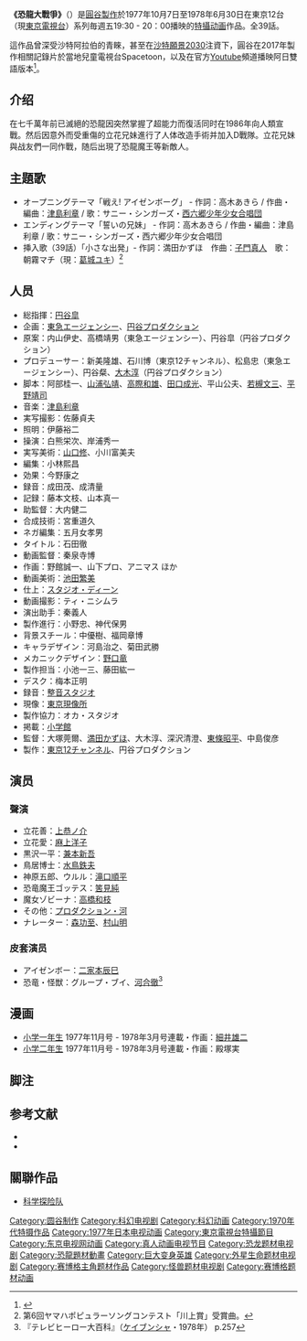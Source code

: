 {{roughtranslation|time=2018-06-30T10:34:46+00:00}}
{{NoteTA|G1=Ultraman}}
{{infobox television
 | image =
 | caption = 
 | show_name = 恐龙大战争<br>{{lang|ja|恐竜大戦争アイゼンボーグ}}
 | genre = [[特攝|特攝]]、[[动画|动画]]
 | runtime =  每集约25分钟
 | 国家 = {{JPN}}
 | network = {{flagicon|Japan}}東京12台
 | num_episodes = 39
 | creator = [[圓谷製作|圓谷製作]]
 | writer = 阿部桂一<br>山浦弘靖<br>高際和雄<br>田口成光<br>平山公夫<br>若槻文三<br>平野靖司
 | director =大塚莞爾<br>[[滿田穧|滿田穧]]<br>大木淳<br>深沢清澄<br>東條昭平<br>中島俊彦
 | starring =上恭之介<br/>麻上洋子<br/>兼本新吾<br/>水鳥鐵夫<br/>滝口順平<br/>筈見純<br/>高橋和枝<br/>森功至
 | narrated = 
 | first_aired = {{flagicon|Japan}}1977年10月7日
 | last_aired =1978年6月30日
 | preceded_by = 
 | followed_by = 
|}}
'''《恐龍大戰爭》'''（{{lang-ja|恐竜大戦争アイゼンボーグ}}）是[[圓谷製作|圓谷製作]]於1977年10月7日至1978年6月30日在東京12台（現[[東京電視台|東京電視台]]）系列毎週五19:30 - 20：00播映的[[特攝|特攝]][[动画|动画]]作品。全39話。

這作品曾深受沙特阿拉伯的青睞，甚至在[[沙特願景2030|沙特願景2030]]注資下，圓谷在2017年製作相關記錄片於當地兒童電視台Spacetoon，以及在官方[[Youtube|Youtube]]頻道播映阿日雙語版本<ref>{{Cite web |url=https://www.youtube.com/watch?v=xLxAqPDaRDU |title=存档副本 |access-date=2018-03-04 |archive-date=2020-11-01 |archive-url=https://web.archive.org/web/20201101234017/https://www.youtube.com/watch?v=xLxAqPDaRDU |dead-url=no }}</ref>。

==介绍==
在七千萬年前已滅絕的恐龍因突然掌握了超能力而復活同时在1986年向人類宣戰。然后因意外而受重傷的立花兄妹進行了人体改造手術并加入D戰隊。立花兄妹與战友們一同作戰，随后出現了恐龍魔王等新敵人。
== 主題歌 ==
*オープニングテーマ「戦え! アイゼンボーグ」 - 作詞：高木あきら / 作曲・編曲：[[津島利章|津島利章]] / 歌：サニー・シンガーズ・[[西六郷少年少女合唱団|西六郷少年少女合唱団]]
*エンディングテーマ「誓いの兄妹」 - 作詞：高木あきら / 作曲・編曲：津島利章 / 歌：サニー・シンガーズ・西六郷少年少女合唱団
*挿入歌（39話）「小さな出発」- 作詞：満田かずほ　作曲：[[子門真人|子門真人]]　歌：朝霧マチ（現：[[葛城ユキ|葛城ユキ]]）<ref>第6回ヤマハポピュラーソングコンテスト「川上賞」受賞曲。</ref>
==人员==
* 総指揮：[[円谷皐|円谷皐]]
* 企画：[[東急エージェンシー|東急エージェンシー]]、[[円谷プロダクション|円谷プロダクション]]
* 原案：内山伊史、高橋靖男（東急エージェンシー）、円谷皐（円谷プロダクション）
* プロデューサー：新美隆雄、石川博（東京12チャンネル）、松島忠（東急エージェンシー）、円谷粲、[[大木淳吉|大木淳]]（円谷プロダクション）
* 脚本：阿部桂一、[[山浦弘靖|山浦弘靖]]、[[高際和雄|高際和雄]]、[[田口成光|田口成光]]、平山公夫、[[若槻文三|若槻文三]]、[[平野靖士|平野靖司]]
* 音楽：[[津島利章|津島利章]]
* 実写撮影：佐藤貞夫
* 照明：伊藤裕二
* 操演：白熊栄次、岸浦秀一
* 実写美術：[[山口修|山口修]]、小川富美夫
* 編集：小林熙昌 
* 効果：今野康之
* 録音：成田茂、成清量
* 記録：藤本文枝、山本真一
* 助監督：大内健二
* 合成技術：宮重道久
* ネガ編集：五月女孝男
* タイトル：石田徹
* 動画監督：秦泉寺博 
* 作画：野館誠一、山下プロ、アニマス ほか 
* 動画美術：[[池田繁美|池田繁美]]
* 仕上：[[スタジオディーン|スタジオ・ディーン]]
* 動画撮影：ティ・ニシムラ
* 演出助手：秦義人
* 製作進行：小野忠、神代保男 
* 背景スチール：中優樹、福岡章博
* キャラデザイン：河島治之、菊田武勝
* メカニックデザイン：[[野口竜|野口竜]]
* 製作担当：小池一三、藤田紘一 
* デスク：梅本正明 
* 録音：[[ドリーム・フォース|整音スタジオ]]
* 現像：[[東京現像所|東京現像所]]
* 製作協力：オカ・スタジオ 
* 掲載：[[小学館|小学館]]
* 監督：大塚莞爾、[[満田かずほ|満田かずほ]]、大木淳、深沢清澄、[[東條昭平|東條昭平]]、中島俊彦
* 製作：[[テレビ東京|東京12チャンネル]]、円谷プロダクション
==演员 ==
=== 聲演 ===
*立花善：[[上恭ノ介|上恭ノ介]]
*立花愛：[[麻上洋子|麻上洋子]]
*黒沢一平：[[兼本新吾|兼本新吾]]
*鳥居博士：[[水鳥鐵夫|水鳥鉄夫]]
*神原五郎、ウルル：[[滝口順平|滝口順平]]
*恐竜魔王ゴッテス：[[筈見純|筈見純]]
*魔女ゾビーナ：[[高橋和枝|高橋和枝]]
*その他：[[劇団河|プロダクション・河]]
*ナレーター：[[森功至|森功至]]、[[村山明_(声優)|村山明]]

===皮套演员===
*アイゼンボー：[[二家本辰巳|二家本辰巳]]
*恐竜・怪獣：グループ・ブイ、[[河合徹|河合徹]]<ref>『テレビヒーロー大百科』（[[勁文社|ケイブンシャ]]・1978年） p.257</ref>
==漫画 ==
* [[小学一年生|小学一年生]] 1977年11月号 - 1978年3月号連載・作画：[[細井雄二|細井雄二]]
* [[小学二年生|小学二年生]] 1977年11月号 - 1978年3月号連載・作画：殿塚実
== 脚注 ==

{{Reflist}}
== 参考文献 ==
* {{Cite book 
| title = 円谷ヒーロー ウルトラマン全史 
| editor = 講談社 編 
| publisher = [[講談社|講談社]] 
| series = 講談社MOOK 
| date = 2013 
| isbn = 978-4-06-389762-3 
| ref = {{SfnRef|ウルトラマン全史|2013}}
}}
* {{Cite book 
| title = 別冊映画秘宝 円谷プロSFドラマ大図鑑 
| publisher = [[洋泉社|洋泉社]] 
| series = 洋泉社MOOK
| date = 2013-10-02 
| isbn = 978-4-8003-0209-0 
| ref = {{SfnRef|SFドラマ大図鑑|2013}}
}}
== 關聯作品 ==
*[[科学探险队|科学探险队]]

{{DEFAULTSORT:きようりゆうたいせんそうあいせんほおく}}
[[Category:圆谷制作|Category:圆谷制作]]
[[Category:科幻电视剧|Category:科幻电视剧]]
[[Category:科幻动画|Category:科幻动画]]
[[Category:1970年代特摄作品|Category:1970年代特摄作品]]
[[Category:1977年日本电视动画|Category:1977年日本电视动画]]
[[Category:東京電視台特攝節目|Category:東京電視台特攝節目]]
[[Category:东京电视网动画|Category:东京电视网动画]]
[[Category:真人动画电视节目|Category:真人动画电视节目]]
[[Category:恐龙题材电视剧|Category:恐龙题材电视剧]]
[[Category:恐龍題材動畫|Category:恐龍題材動畫]]
[[Category:巨大变身英雄|Category:巨大变身英雄]]
[[Category:外星生命题材电视剧|Category:外星生命题材电视剧]]
[[Category:赛博格主角题材作品|Category:赛博格主角题材作品]]
[[Category:怪兽题材电视剧|Category:怪兽题材电视剧]]
[[Category:赛博格题材动画|Category:赛博格题材动画]]
